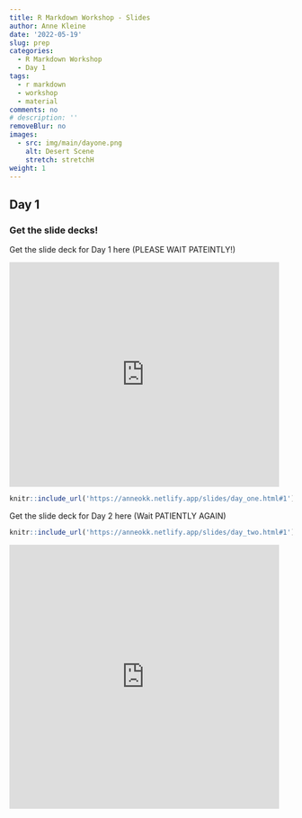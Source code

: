 ```yaml
---
title: R Markdown Workshop - Slides 
author: Anne Kleine
date: '2022-05-19'
slug: prep
categories:
  - R Markdown Workshop
  - Day 1
tags:
  - r markdown 
  - workshop 
  - material
comments: no
# description: ''
removeBlur: no
images:
  - src: img/main/dayone.png
    alt: Desert Scene
    stretch: stretchH
weight: 1
---
```


## Day 1

### Get the slide decks! 

Get the slide deck for Day 1 here (PLEASE WAIT PATEINTLY!)

<iframe src="https://giphy.com/embed/wpvnJFDdXsBmdvLxjG" width="480" height="400" frameBorder="0" class="giphy-embed" allowFullScreen></iframe><p><a href="https://giphy.com/gifs/theoffice-episode-1-the-office-tv-wpvnJFDdXsBmdvLxjG"></a></p>


```r
knitr::include_url('https://anneokk.netlify.app/slides/day_one.html#1') 
```


Get the slide deck for Day 2 here (Wait PATIENTLY AGAIN)

```r
knitr::include_url('https://anneokk.netlify.app/slides/day_two.html#1') 
```


<iframe src="https://giphy.com/embed/Gj2iZfSI1rMmQ" width="480" height="470" frameBorder="0" class="giphy-embed" allowFullScreen></iframe><p><a href="https://giphy.com/gifs/Gj2iZfSI1rMmQ"></a></p>

